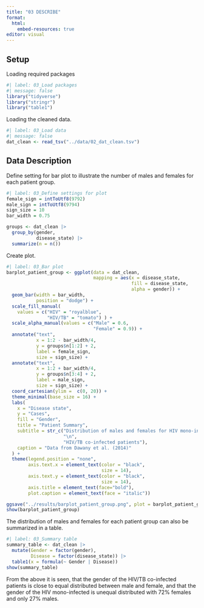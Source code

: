 ```yaml
---
title: "03 DESCRIBE"
format:
  html:
    embed-resources: true
editor: visual
---
```


## Setup

Loading required packages

```r
#| label: 03_Load packages
#| message: false
library("tidyverse")
library("stringr")
library("table1")
```

Loading the cleaned data.

```r
#| label: 03_Load data
#| message: false
dat_clean <- read_tsv("../data/02_dat_clean.tsv")
```

## Data Description

Define setting for bar plot to illustrate the number of males and females for each patient group.

```r
#| label: 03_Define settings for plot
female_sign = intToUtf8(9792)
male_sign = intToUtf8(9794)
sign_size = 10
bar_width = 0.75

groups <- dat_clean |> 
  group_by(gender,
           disease_state) |> 
  summarize(n = n())
```

Create plot.

```r
#| label: 03_Bar plot
barplot_patient_group <- ggplot(data = dat_clean,
                                mapping = aes(x = disease_state,
                                              fill = disease_state,
                                              alpha = gender)) +
  geom_bar(width = bar_width,
           position = "dodge") +
  scale_fill_manual(
    values = c("HIV" = "royalblue", 
               "HIV/TB" = "tomato") ) +
  scale_alpha_manual(values = c("Male" = 0.6,
                                "Female" = 0.9)) +
  annotate("text", 
           x = 1:2 - bar_width/4, 
           y = groups$n[1:2] + 2, 
           label = female_sign, 
           size = sign_size) +
  annotate("text", 
           x = 1:2 + bar_width/4,
           y = groups$n[3:4] + 2, 
           label = male_sign, 
           size = sign_size) +
  coord_cartesian(ylim =  c(0, 20)) +
  theme_minimal(base_size = 16) + 
  labs(
    x = "Disease state",
    y = "Cases",
    fill = "Gender",
    title = "Patient Summary",
    subtitle = str_c("Distribution of males and females for HIV mono-infected and",
                     "\n",
                     "HIV/TB co-infected patients"),
    caption = "Data from Dawany et al. (2014)"
  ) +
  theme(legend.position = "none",
        axis.text.x = element_text(color = "black", 
                                   size = 14),
        axis.text.y = element_text(color = "black", 
                                   size = 14),
        axis.title = element_text(face="bold"),
        plot.caption = element_text(face = "italic"))

ggsave("../results/barplot_patient_group.png", plot = barplot_patient_group)
show(barplot_patient_group)
```

The distribution of males and females for each patient group can also be summarized in a table.

```r
#| label: 03_Summary table
summary_table <- dat_clean |>
  mutate(Gender = factor(gender),
         Disease = factor(disease_state)) |> 
  table1(x = formula(~ Gender | Disease))
show(summary_table)

```

From the above it is seen, that the gender of the HIV/TB co-infected patients is close to equal distributed between male and female, and that the gender of the HIV mono-infected is unequal distributed with 72% females and only 27% males.
